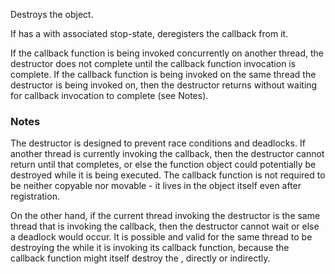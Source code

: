 {{cpp/thread/stop_callback/title|~stop_callback}}
{{cpp/thread/stop_callback/navbar}}
{{ddcl|since=c++20|
~stop_callback();
}}

Destroys the {{tt|stop_callback}} object.

If {{c|*this}} has a {{tt|stop_token}} with associated stop-state, deregisters the callback from it.

If the callback function is being invoked concurrently on another thread, the destructor does not complete until the callback function invocation is complete. If the callback function is being invoked on the same thread the destructor is being invoked on, then the destructor returns without waiting for callback invocation to complete (see Notes).

===Notes===
The {{tt|stop_callback}} destructor is designed to prevent race conditions and deadlocks. If another thread is currently invoking the callback, then the destructor cannot return until that completes, or else the function object could potentially be destroyed while it is being executed. The callback function is not required to be neither copyable nor movable - it lives in the {{tt|stop_callback}} object itself even after registration.

On the other hand, if the current thread invoking the destructor is the same thread that is invoking the callback, then the destructor cannot wait or else a deadlock would occur. It is possible and valid for the same thread to be destroying the {{tt|stop_callback}} while it is invoking its callback function, because the callback function might itself destroy the {{tt|stop_callback}}, directly or indirectly.

{{langlinks|es|ja|ru|zh}}
